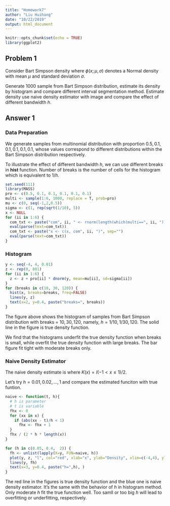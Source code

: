 ```yaml
---
title: "Homework7"
author: "Liu Huihang"
date: "10/22/2019"
output: html_document
---
```


```r
knitr::opts_chunk$set(echo = TRUE)
library(ggplot2)
```

## Problem 1

Consider Bart Simpson density
\begin{equation}
  f(x)=\frac{1}{2} \phi(x ; 0,1)+\frac{1}{10} \sum_{j=0}^{4} \phi(x ;(j / 2)-1,1 / 10)
\end{equation}
where $\phi(x ;\mu, \sigma)$ denotes a Normal density with mean $\mu$ and standard deviation $\sigma$.

Generate $1000$ sample from Bart Simpson distribution, estimate its density by histogram and compare different interval segmentation method. 
Estimate density use naive density estimator with image and compare the effect of different bandwidth $h$.

## Answer 1

### Data Preparation

We generate samples from multinomial distribution with proportion $0.5, 0.1, 0.1, 0.1, 0.1, 0.1$, whose values correspond to different distributions within the Bart Simpson distribution respectively.

To illustrate the effect of different bandwidth $h$, we can use different breaks in **hist** function. Number of breaks is the number of cells for the histogram which is equivalent to $1/h$.

```r
set.seed(111)
library(MASS)
pro <- c(0.5, 0.1, 0.1, 0.1, 0.1, 0.1)
multi <- sample(1:6, 1000, replace = T, prob=pro)
mu <- c(0, seq(-1,2,0.5))
sigma <- c(1, rep(sqrt(1/10), 5))
x <- NULL
for (ii in 1:6) {
  com_txt <- paste("com", ii, " <- rnorm(length(which(multi==", ii, ")), mean=", mu[ii], ", sd=", sigma[ii], ")",sep="")
  eval(parse(text=com_txt))
  com_txt <- paste("x <- c(x, com", ii, ")", sep="")
  eval(parse(text=com_txt))
}
```
### Histogram
```r
y <- seq(-4, 4, 0.01)
z <- rep(0, 801)
for (ii in 1:6) {
  z <- z + pro[ii] * dnorm(y, mean=mu[ii], sd=sigma[ii])
}
for (breaks in c(10, 30, 120)) {
  hist(x, breaks=breaks, freq=FALSE)
  lines(y, z)
  text(x=2, y=0.4, paste("breaks=", breaks))
}
```

The figure above shows the histogram of samples from Bart Simpson distribution with breaks = $10, 30, 120$, namely, $h=1/10, 1/30, 120$. 
The solid line in the figure is true density function. 

We find that the histograms underfit the true density function when breaks is small, while overfit the true density function with large breaks. The bar figure fit tight with moderate breaks only. 

### Naive Density Estimator

The naive density estimate is
\begin{equation}
  \hat{f}_h(x) = \frac{1}{hn} \sum_{i=1}^n  K\left( \frac{X_i -x}{h} \right)
\end{equation}
where $K(x)=I(-1<x\le1)/2$.

Let's try $h=0.01, 0.02, \dots, 1$ and compare the estimated funciton with true funtion.

```r
naive <- function(t, h){
  # h is parameter
  # t is variable
  fhx <- 0
  for (xx in x) {
    if (abs(xx - t)/h < 1)
      fhx <- fhx + 1
  }
  fhx / (2 * h * length(x))
}

for (h in c(0.05, 0.4,  2)) {
  fh <- unlist(lapply(X=y, FUN=naive, h))
  plot(y, z, "l", col="red", xlab="x", ylab="Density", xlim=c(-4,4), ylim=c(0,0.5))
  lines(y, fh)
  text(x=3, y=0.4, paste("h=",h), )
}
```

The red line in the figures is true density function and the blue one is naive density estimator. 
It's the same with the behavior of $h$ in histogram method. Only moderate $h$ fit the true function well.
Too samll or too big $h$ will lead to overfitting or underfitting, respectively.